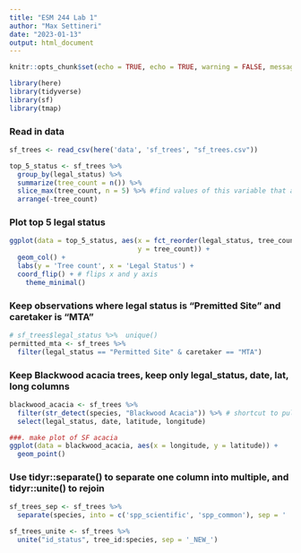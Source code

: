 ```yaml
---
title: "ESM 244 Lab 1"
author: "Max Settineri"
date: "2023-01-13"
output: html_document
---
```


```r
knitr::opts_chunk$set(echo = TRUE, echo = TRUE, warning = FALSE, message = FALSE)

library(here)
library(tidyverse)
library(sf)
library(tmap)

```

### Read in data

```r
sf_trees <- read_csv(here('data', 'sf_trees', "sf_trees.csv"))

top_5_status <- sf_trees %>% 
  group_by(legal_status) %>% 
  summarize(tree_count = n()) %>% 
  slice_max(tree_count, n = 5) %>% #find values of this variable that are maximum
  arrange(-tree_count)

```

### Plot top 5 legal status

```r
ggplot(data = top_5_status, aes(x = fct_reorder(legal_status, tree_count), #reorders legal status by tree counts
                                y = tree_count)) +
  geom_col() +
  labs(y = 'Tree count', x = 'Legal Status') +
  coord_flip() + # flips x and y axis
    theme_minimal()
```

### Keep observations where legal status is "Premitted Site" and caretaker is "MTA"

```r
# sf_trees$legal_status %>%  unique()
permitted_mta <- sf_trees %>% 
  filter(legal_status == "Permitted Site" & caretaker == "MTA")
```

### Keep Blackwood acacia trees, keep only legal_status, date, lat, long columns

```r
blackwood_acacia <- sf_trees %>% 
  filter(str_detect(species, "Blackwood Acacia")) %>% # shortcut to pull pattern in column data so dont have to type whole tree name
  select(legal_status, date, latitude, longitude)

###. make plot of SF acacia
ggplot(data = blackwood_acacia, aes(x = longitude, y = latitude)) +
  geom_point()
```

### Use tidyr::separate() to separate one column into multiple, and tidyr::unite() to rejoin

```r
sf_trees_sep <- sf_trees %>% 
  separate(species, into = c('spp_scientific', 'spp_common'), sep = ' :: ')

sf_trees_unite <- sf_trees %>% 
  unite("id_status", tree_id:species, sep = '_NEW_')
```

